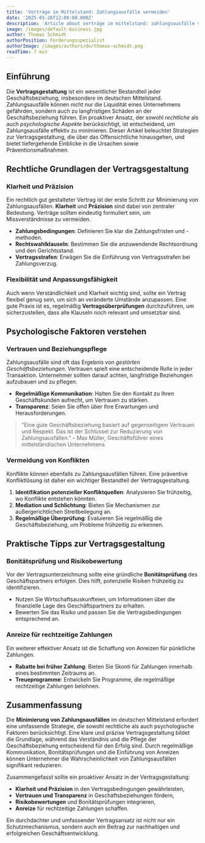 ```yaml
---
title: 'Verträge im Mittelstand: Zahlungsausfälle vermeiden'
date: '2025-03-26T12:00:00.000Z'
description: 'Article about verträge im mittelstand: zahlungsausfälle vermeiden'
image: /images/default-business.jpg
author: Thomas Schmidt
authorPosition: Forderungsspezialist
authorImage: /images/authors/de/thomas-schmidt.png
readTime: 7 min
---
```

## Einführung

Die **Vertragsgestaltung** ist ein wesentlicher Bestandteil jeder Geschäftsbeziehung, insbesondere im deutschen Mittelstand. Zahlungsausfälle können nicht nur die Liquidität eines Unternehmens gefährden, sondern auch zu langfristigen Schäden an der Geschäftsbeziehung führen. Ein proaktiver Ansatz, der sowohl *rechtliche* als auch *psychologische Aspekte* berücksichtigt, ist entscheidend, um Zahlungsausfälle effektiv zu minimieren. Dieser Artikel beleuchtet Strategien zur Vertragsgestaltung, die über das Offensichtliche hinausgehen, und bietet tiefergehende Einblicke in die Ursachen sowie Präventionsmaßnahmen.

## Rechtliche Grundlagen der Vertragsgestaltung

### Klarheit und Präzision

Ein rechtlich gut gestalteter Vertrag ist der erste Schritt zur Minimierung von Zahlungsausfällen. **Klarheit** und **Präzision** sind dabei von zentraler Bedeutung. Verträge sollten eindeutig formuliert sein, um Missverständnisse zu vermeiden.

- **Zahlungsbedingungen**: Definieren Sie klar die Zahlungsfristen und -methoden.
- **Rechtswahlklauseln**: Bestimmen Sie die anzuwendende Rechtsordnung und den Gerichtsstand.
- **Vertragsstrafen**: Erwägen Sie die Einführung von Vertragsstrafen bei Zahlungsverzug.

### Flexibilität und Anpassungsfähigkeit

Auch wenn Verständlichkeit und Klarheit wichtig sind, sollte ein Vertrag flexibel genug sein, um sich an veränderte Umstände anzupassen. Eine gute Praxis ist es, regelmäßig **Vertragsüberprüfungen** durchzuführen, um sicherzustellen, dass alle Klauseln noch relevant und umsetzbar sind.

## Psychologische Faktoren verstehen

### Vertrauen und Beziehungspflege

Zahlungsausfälle sind oft das Ergebnis von *gestörten Geschäftsbeziehungen*. Vertrauen spielt eine entscheidende Rolle in jeder Transaktion. Unternehmer sollten darauf achten, langfristige Beziehungen aufzubauen und zu pflegen.

- **Regelmäßige Kommunikation**: Halten Sie den Kontakt zu Ihren Geschäftskunden aufrecht, um Vertrauen zu stärken.
- **Transparenz**: Seien Sie offen über Ihre Erwartungen und Herausforderungen.

> "Eine gute Geschäftsbeziehung basiert auf gegenseitigem Vertrauen und Respekt. Das ist der Schlüssel zur Reduzierung von Zahlungsausfällen." – Max Müller, Geschäftsführer eines mittelständischen Unternehmens

### Vermeidung von Konflikten

Konflikte können ebenfalls zu Zahlungsausfällen führen. Eine präventive Konfliktlösung ist daher ein wichtiger Bestandteil der Vertragsgestaltung.

1. **Identifikation potenzieller Konfliktquellen**: Analysieren Sie frühzeitig, wo Konflikte entstehen könnten.
2. **Mediation und Schlichtung**: Bieten Sie Mechanismen zur außergerichtlichen Streitbeilegung an.
3. **Regelmäßige Überprüfung**: Evaluieren Sie regelmäßig die Geschäftsbeziehung, um Probleme frühzeitig zu erkennen.

## Praktische Tipps zur Vertragsgestaltung

### Bonitätsprüfung und Risikobewertung

Vor der Vertragsunterzeichnung sollte eine gründliche **Bonitätsprüfung** des Geschäftspartners erfolgen. Dies hilft, potenzielle Risiken frühzeitig zu identifizieren.

- Nutzen Sie Wirtschaftsauskunfteien, um Informationen über die finanzielle Lage des Geschäftspartners zu erhalten.
- Bewerten Sie das Risiko und passen Sie die Vertragsbedingungen entsprechend an.

### Anreize für rechtzeitige Zahlungen

Ein weiterer effektiver Ansatz ist die Schaffung von Anreizen für pünktliche Zahlungen.

- **Rabatte bei früher Zahlung**: Bieten Sie Skonti für Zahlungen innerhalb eines bestimmten Zeitraums an.
- **Treueprogramme**: Entwickeln Sie Programme, die regelmäßige rechtzeitige Zahlungen belohnen.

## Zusammenfassung

Die **Minimierung von Zahlungsausfällen** im deutschen Mittelstand erfordert eine umfassende Strategie, die sowohl rechtliche als auch psychologische Faktoren berücksichtigt. Eine klare und präzise Vertragsgestaltung bildet die Grundlage, während das Verständnis und die Pflege der Geschäftsbeziehung entscheidend für den Erfolg sind. Durch regelmäßige Kommunikation, Bonitätsprüfungen und die Einführung von Anreizen können Unternehmer die Wahrscheinlichkeit von Zahlungsausfällen signifikant reduzieren.

Zusammengefasst sollte ein proaktiver Ansatz in der Vertragsgestaltung:

- **Klarheit und Präzision** in den Vertragsbedingungen gewährleisten,
- **Vertrauen und Transparenz** in Geschäftsbeziehungen fördern,
- **Risikobewertungen** und Bonitätsprüfungen integrieren,
- **Anreize** für rechtzeitige Zahlungen schaffen.

Ein durchdachter und umfassender Vertragsansatz ist nicht nur ein Schutzmechanismus, sondern auch ein Beitrag zur nachhaltigen und erfolgreichen Geschäftsentwicklung.
